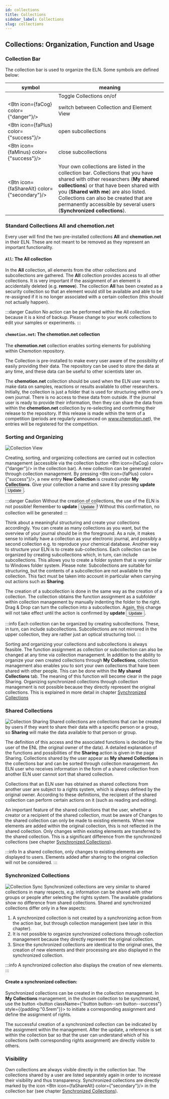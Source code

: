 ```yaml
---
id: collections
title: Collections
sidebar_label: Collections
slug: collections
---
```



## Collections: Organization, Function and Usage
### Collection Bar
The collection bar is used to organize the ELN. Some symbols are defined below:

| symbol | meaning |
|---|---|
| <FontAwesomeIcon icon={faList} size="lg"/>  |  Toggle Collections on/of  |
| <Btn icon={faCog} color={"danger"}/> | switch between Collection and Element View |
| <Btn icon={faPlus} color={"success"}/> | open subcollections |
| <Btn icon={faMinus} color={"success"}/> | close subcollections |
| <Btn icon={faShareAlt} color={"secondary"}/> | Your own collections are listed in the collection bar. Collections that you have shared with other researchers (**My shared collections**) or that have been shared with you (**Shared with me**) are also listed. Collections can also be created that are permanently accessible by several users (**Synchronized collections**). |

### Standard Collections All and chemotion.net
Every user will find the two pre-installed collections **All** and **chemotion.net** in their ELN. These are not meant to be removed as they represent an important functionality.

#### `All`: The All collection
In the **All** collection, all elements from the other collections and subcollections are gathered. The **All** collection provides access to all other collections. It is very important if the assignment of an element is accidentally deleted (e.g. **remove**). The collection **All** has been created as a security collection so that an element would still be available and able to be re-assigned if it is no longer associated with a certain collection (this should not actually happen).

:::danger Caution
No action can be performed within the All collection because it is a kind of backup. Please change to your work collections to edit your samples or experiments.
:::

#### `chemotion.net`: The chemotion.net collection
The **chemotion.net** collection enables sorting elements for publishing within Chemotion repository. 

The Collection is pre-installed to make every user aware of the possibility of easily providing their data. The repository can be used to store the data at any time, and these data can be useful to other scientists later on. 

The **chemotion.net** collection should be used when the ELN user wants to make data on samples, reactions or results available to other researchers. Initially, the collection is just a folder that is used for structuring within one's own journal. There is no access to these data from outside. If the journal user is ready to provide their information, then they can share the data from within the **chemotion.net** collection by re-selecting and confirming their release to the repository. If this release is made within the term of a competition (periods are regularly announced on www.chemotion.net), the entries will be registered for the competition.

###  Sorting and Organizing
![Collection View](/img/first_collection.gif)

Creating, sorting, and organizing collections are carried out in collection management (accessible via the collection button <Btn icon={faCog} color={"danger"}/> in the collection bar). A new collection can be generated through collection management. By pressing <Btn icon={faPlus} color={"success"}/>, a new entry **New Collection** is created under **My Collections**. Give your collection a name and save it by pressing **update** <button className="button button--sm button--warning">Update</button>.

:::danger Caution
Without the creation of collections, the use of the ELN is not possible! Remember to **update** <button className="button button--sm button--warning">Update</button>! Without this confirmation, no collection will be generated
:::

Think about a meaningful structuring and create your collections accordingly. You can create as many collections as you want, but the overview of your journal should be in the foreground. As a rule, it makes sense to initially have a collection as your electronic journal, and possibly a second collection e.g. to reproduce your chemical database. Another way to structure your ELN is to create sub-collections. Each collection can be organized by creating subcollections which, in turn, can include subcollections. This allows you to create a folder system that is very similar to Windows folder system. Please note: Subcollections are suitable for structuring, but the contents of a subcollection are not available to the collection. This fact must be taken into account in particular when carrying out actions such as **Sharing**. 

The creation of a subcollection is done in the same way as the creation of a collection. The collection obtains the function assignment as a subfolder within collection management by manually indenting the folder to the right. Drag & Drop can turn the collection into a subcollection. Again, this change will not take effect until the action is confirmed by **update** <button className="button button--sm button--warning">Update</button>. 

:::info 
Each collection can be organized by creating subcollections. These, in turn, can include subcollections. Subcollections are not mirrored in the upper collection, they are rather just an optical structuring tool. 
::: 

Sorting and organizing your collections and subcollections is always feasible. The function assignment as collection or subcollection can also be changed at any time via collection management. In addition to the ability to organize your own created collections through **My Collections**, collection management also enables you to sort your own collections that have been shared with other people. This can be done within the **My shared Collections** tab. The meaning of this function will become clear in the page Sharing. Organizing synchronized collections through collection management is not possible because they directly represent the original collections. This is explained in more detail in chapter [Synchronized Collections](#synchronized-collections)

### Shared Collections 
![Collection Sharing](/img/collection_sharing.gif) 
Shared collections are collections that can be created by users if they want to share their data with a specific person or a group, so **Sharing** will make the data available to that person or group. 

The definition of this access and the associated functions is decided by the user of the ENL (the original owner of the data). A detailed explanation of the functions and possibilities of the **Sharing** action is given in the page Sharing. Collections shared by the user appear as **My shared Collections** in the collections bar and can be sorted through collection management. An ELN user who receives information in the form of a shared collection from another ELN user cannot sort that shared collection. 

Collections that an ELN user has obtained as shared collections from another user are subject to a rights system, which is always defined by the original owner. According to these definitions, the recipient of the shared collection can perform certain actions on it (such as reading and editing). 

An important feature of the shared collections that the user, whether a creator or a recipient of the shared collection, must be aware of Changes to the shared collection can only be made to existing elements. When new elements are added within the original collection, this is not reflected in the shared collection. Only changes within existing elements are transferred to the shared collection. This is a significant difference from the synchronized collections (see chapter [Synchronized Collections](#synchronized-collections)). 

:::info 
In a shared collection, only changes to existing elements are displayed to users. Elements added after sharing to the original collection will not be considered.
::: 

### Synchronized Collections 
![Collection Sync](/img/collection_sync.gif) 
Synchronized collections are very similar to shared collections in many respects, e.g. information can be shared with other groups or people after selecting the rights system. The available gradations show no difference from shared collections. 
Shared and synchronized collections differ only in a few aspects: 
1. A synchronized collection is not created by a synchronizing action from the action bar, but through collection management (see later in this chapter). 
2. It is not possible to organize synchronized collections through collection management because they directly represent the original collection. 
3. Since the synchronized collections are identical to the original ones, the creation of new elements and their processing are also displayed in the synchronized collection. 

:::info
A synchronized collection also displays the creation of new elements.
::: 

#### Create a synchronized collection: 
Synchronized collections can be created in the collection management. In **My Collections** management, in the chosen collection to be synchronized, use the button
<button className={"button button--sm button--success"} style={{padding:"0.5rem"}}>
<FontAwesomeIcon icon={faPlus} size="lg"/>  <FontAwesomeIcon icon={faShareAlt} size="lg"/>
</button> 
to initiate a corresponding assignment and define the assignment of rights. 

The successful creation of a synchronized collection can be indicated by the assignment within the management. After the update, a reference is set within the collection bar so that the user can understand which of his collections (with corresponding rights assignment) are directly visible to others. 

### Visibility 
Own collections are always visible directly in the collection bar. The collections shared by a user are listed separately again in order to increase their visibility and thus transparency. Synchronized collections are directly marked by the icon <Btn icon={faShareAlt} color={"secondary"}/> in the collection bar (see chapter [Synchronized Collections](#synchronized-collections)). 

